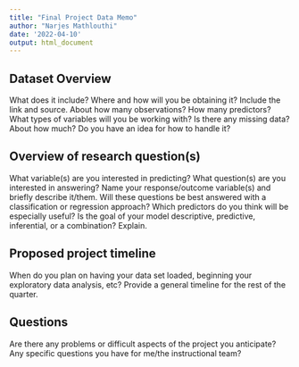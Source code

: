 ```yaml
---
title: "Final Project Data Memo"
author: "Narjes Mathlouthi"
date: '2022-04-10'
output: html_document
---
```



## Dataset Overview

What does it include?
Where and how will you be obtaining it? Include the link and source.
About how many observations? How many predictors?
What types of variables will you be working with?
Is there any missing data? About how much? Do you have an idea for how to handle it?

## Overview of research question(s)

What variable(s) are you interested in predicting? What question(s) are you interested in answering?
Name your response/outcome variable(s) and briefly describe it/them.
Will these questions be best answered with a classification or regression approach?
Which predictors do you think will be especially useful?
Is the goal of your model descriptive, predictive, inferential, or a combination? Explain.

## Proposed project timeline

When do you plan on having your data set loaded, beginning your exploratory data analysis, etc?
Provide a general timeline for the rest of the quarter.


## Questions

Are there any problems or difficult aspects of the project you anticipate?
Any specific questions you have for me/the instructional team?
